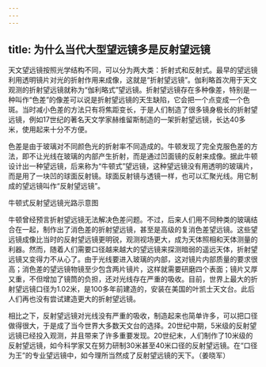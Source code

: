 ```yaml
---
---
---
```

title: 为什么当代大型望远镜多是反射望远镜
---




天文望远镜按照光学结构不同，可以分为两大类：折射式和反射式。最早的望远镜利用透明镜片对光的折射作用来成像，这就是“折射望远镜”。伽利略首次用于天文观测的折射望远镜就称为“伽利略式”望远镜。折射望远镜存在多种像差，特别是一种叫作“色差”的像差可以说是折射望远镜的天生缺陷，它会把一个点变成一个色斑。当时减小色差的方法只有将焦距变长，于是人们制造了很多镜身极长的折射望远镜，例如17世纪的著名天文学家赫维留斯制造的一架折射望远镜，长达40多米，使用起来十分不方便。

色差是由于玻璃对不同颜色光的折射率不同造成的。牛顿发现了完全克服色差的方法，即不让光线在玻璃的内部产生折射，而是通过凹面镜的反射来成像。据此牛顿设计出一种望远镜，后来称为“牛顿式”望远镜，这种望远镜没有用透明的玻璃片，而是用了一块凹的球面反射镜。球面反射镜与透镜一样，也可以汇聚光线。用它制成的望远镜叫作“反射望远镜”。

牛顿式反射望远镜光路示意图



牛顿曾经预言折射望远镜无法解决色差问题。不过，后来人们用不同种类的玻璃结合在一起，制作出了消色差的折射望远镜，甚至是高级的复消色差望远镜。这些望远镜成像比当时的反射望远镜更明锐，观测视场更大，成为天体照相和天体测量的利器。然而，随着人们需要口径越来越大的望远镜来探测暗弱的遥远天体，折射望远镜又变得力不从心了。由于光线要进入玻璃的内部，这对镜片内部质量的要求很高；消色差的望远镜物镜至少包含两片镜片，这样就需要研磨四个表面；镜片又厚又重，不但增加了镜筒的负担，还对光线存在严重的吸收。目前，世界上最大的折射望远镜口径为1.02米，是100多年前建造的，安装在美国的叶凯士天文台。此后人们再也没有尝试建造更大的折射望远镜。

相比之下，反射望远镜对光线没有严重的吸收，制造起来也简单许多，可以把口径做得很大，于是成了当今世界大多数天文台的选择。20世纪中期，5米级的反射望远镜已经投入观测，并且带来了许多重要发现。20世纪末，人们制作了10米级的反射望远镜，如今科学家又在努力研制30米甚至40米口径的反射望远镜。在“口径为王”的专业望远镜中，如今理所当然成了反射望远镜的天下。（姜晓军）